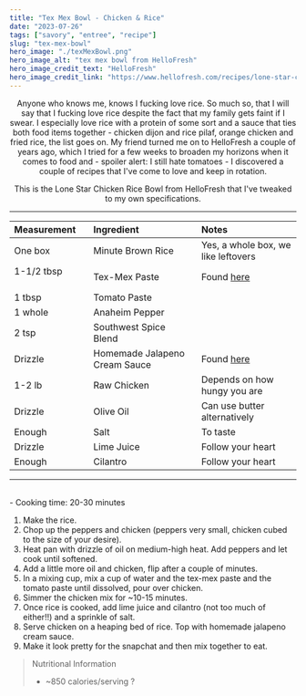 ---
title: "Tex Mex Bowl - Chicken & Rice"
date: "2023-07-26"
tags: ["savory", "entree", "recipe"]
slug: "tex-mex-bowl"
hero_image: "./texMexBowl.png"
hero_image_alt: "tex mex bowl from HelloFresh"
hero_image_credit_text: "HelloFresh"
hero_image_credit_link: "https://www.hellofresh.com/recipes/lone-star-chicken-rice-bowls-5eb9bb7913a20b3920042fde"
---

<div align="center">
Anyone who knows me, knows I fucking love rice. So much so, that I will say that I fucking love rice despite the fact that my family gets faint if I swear. I especially love rice with a protein of some sort and a sauce that ties both food items together - chicken dijon and rice pilaf, orange chicken and fried rice, the list goes on. My friend turned me on to HelloFresh a couple of years ago, which I tried for a few weeks to broaden my horizons when it comes to food and - spoiler alert: I still hate tomatoes - I discovered a couple of recipes that I've come to love and keep in rotation.

This is the Lone Star Chicken Rice Bowl from HelloFresh that I've tweaked to my own specifications.

---


| Measurement                                                 | Ingredient                                                | Notes                                                                             |
| :---------------------------------------------------------- | :-------------------------------------------------------- | :-------------------------------------------------------------------------------- |
| One box                                                     | Minute Brown Rice                                         | Yes, a whole box, we like leftovers                                               |
| 1-1/2 tbsp &nbsp; &nbsp; &nbsp; &nbsp; &nbsp; &nbsp; &nbsp; | Tex-Mex Paste                                             | Found [here](https://gatsbyblogmain59051.gatsbyjs.io/blog/tex-mex-paste/)         |
| 1 tbsp                                                      | Tomato Paste                                              |                                                                                   |
| 1 whole                                                     | Anaheim Pepper                                            |                                                                                   |
| 2 tsp                                                       | Southwest Spice Blend                                     |                                                                                   |
| Drizzle                                                     | Homemade Jalapeno Cream Sauce &nbsp; &nbsp; &nbsp; &nbsp; | Found [here](https://gatsbyblogmain59051.gatsbyjs.io/blog/creamy-jalapeno-sauce/) |
| 1-2 lb                                                      | Raw Chicken                                               | Depends on how hungy you are                                                      |
| Drizzle                                                     | Olive Oil                                                 | Can use butter alternatively                                                      |
| Enough                                                      | Salt                                                      | To taste                                                                          |
| Drizzle                                                     | Lime Juice                                                | Follow your heart                                                                 |
| Enough                                                      | Cilantro                                                  | Follow your heart                                                                 |

---

</div>

<br />
- Cooking time: 20-30 minutes
<br />

1. Make the rice.
2. Chop up the peppers and chicken (peppers very small, chicken cubed to the size of your desire).
3. Heat pan with drizzle of oil on medium-high heat. Add peppers and let cook until softened.
4. Add a little more oil and chicken, flip after a couple of minutes.
5. In a mixing cup, mix a cup of water and the tex-mex paste and the tomato paste until dissolved, pour over chicken.
6. Simmer the chicken mix for ~10-15 minutes.
7. Once rice is cooked, add lime juice and cilantro (not too much of either!!) and a sprinkle of salt.
8. Serve chicken on a heaping bed of rice. Top with homemade jalapeno cream sauce.
9. Make it look pretty for the snapchat and then mix together to eat.

> Nutritional Information
>
> - ~850 calories/serving ?
